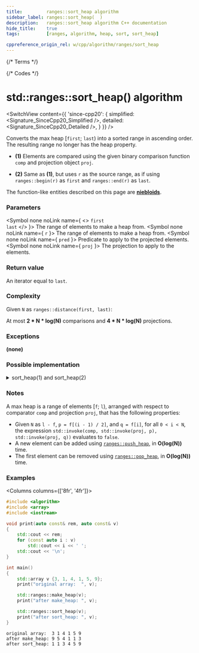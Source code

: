 ```yaml
---
title:         ranges::sort_heap algorithm
sidebar_label: ranges::sort_heap(  )
description:   ranges::sort_heap algorithm C++ documentation
hide_title:    true
tags:          [ranges, algorithm, heap, sort, sort_heap]

cppreference_origin_rel: w/cpp/algorithm/ranges/sort_heap
---
```



{/* Terms */}

{/* Codes */}


# std::ranges::sort_heap() algorithm

<SwitchView content={{
	'since-cpp20': {
		simplified:	<Signature_SinceCpp20_Simplified />,
		detailed:	<Signature_SinceCpp20_Detailed />,
	}
}} />

Converts the max heap [`first`; `last`) into a sorted range in ascending order.  
The resulting range no longer has the heap property.

- **(1)** Elements are compared using the given binary comparison function `comp` and projection object `proj`.

- **(2)** Same as **(1)**, but uses `r` as the source range, as if using `ranges::begin(r)` as `first` and `ranges::end(r)` as `last`.

The function-like entities described on this page are [**niebloids**](/docs/std/algo/niebloids).

### Parameters

<SymbolTable>

  <Symbol none noLink name={ <> <code>first</code> <br/> <code>last</code> </> }>
    The range of elements to make a heap from.
  </Symbol>
  <Symbol none noLink name={ <code>r</code> }>
    The range of elements to make a heap from.
  </Symbol>
  <Symbol none noLink name={ <code>pred</code> }>
    Predicate to apply to the projected elements.
  </Symbol>
  <Symbol none noLink name={ <code>proj</code> }>
    The projection to apply to the elements.
  </Symbol>

</SymbolTable>

### Return value

An iterator equal to `last`.

### Complexity

Given `N` as `ranges::distance(first, last)`:

At most **2 \* N \* log(N)** comparisons and **4 \* N \* log(N)** projections.

### Exceptions

**(none)**

### Possible implementation

<details>
<summary>sort_heap(1) and sort_heap(2)</summary>

```cpp
struct sort_heap_fn
{
    template<std::random_access_iterator I, std::sentinel_for<I> S,
             class Comp = ranges::less, class Proj = std::identity>
    requires std::sortable<I, Comp, Proj>
    constexpr I
        operator()(I first, S last, Comp comp = {}, Proj proj = {}) const
    {
        auto ret {ranges::next(first, last)};
        for (; first != last; --last)
            ranges::pop_heap(first, last, comp, proj);
        return ret;
    }

    template<ranges::random_access_range R, class Comp = ranges::less,
             class Proj = std::identity>
    requires std::sortable<ranges::iterator_t<R>, Comp, Proj>
    constexpr ranges::borrowed_iterator_t<R>
        operator()(R&& r, Comp comp = {}, Proj proj = {}) const
    {
        return (*this)(ranges::begin(r), ranges::end(r), std::move(comp), std::move(proj));
    }
};

inline constexpr sort_heap_fn sort_heap {};
```

</details>

### Notes

A max heap is a range of elements [`f`; `l`), arranged with respect to comparator `comp` and projection `proj`, that has the following properties:
 - Given `N` as `l - f`, `p = f[(i - 1) / 2]`, and `q = f[i]`, for all `0 < i < N`, the expression `std::invoke(comp, std::invoke(proj, p), std::invoke(proj, q))` evaluates to `false`.
 - A new element can be added using [`ranges::push_heap`](#), in **O(log(N))** time.
 - The first element can be removed using [`ranges::pop_heap`](#), in **O(log(N))** time.

### Examples

<Columns columns={['8fr', '4fr']}>
<div>

```cpp title='Main.cpp' showLineNumbers
#include <algorithm>
#include <array>
#include <iostream>

void print(auto const& rem, auto const& v)
{
    std::cout << rem;
    for (const auto i : v)
        std::cout << i << ' ';
    std::cout << '\n';
}

int main()
{
    std::array v {3, 1, 4, 1, 5, 9};
    print("original array:  ", v);

    std::ranges::make_heap(v);
    print("after make_heap: ", v);

    std::ranges::sort_heap(v);
    print("after sort_heap: ", v);
}
```

</div>
<div>

```plaintext title="Possible Output"
original array:  3 1 4 1 5 9
after make_heap: 9 5 4 1 1 3
after sort_heap: 1 1 3 4 5 9
```

</div>
</Columns>
